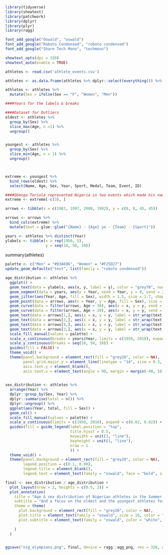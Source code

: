 
```r
library(tidyverse)
library(showtext)
library(patchwork)
library(dplyr)
library(plyr)
library(ragg)

font_add_google("Oswald", "oswald")
font_add_google("Roboto Condensed", "roboto condensed")
font_add_google("Share Tech Mono", "techmono")

showtext_opts(dpi = 320)
showtext_auto(enable = TRUE)
```


```r
athletes <- read.csv('athlete_events.csv')
```



```r
athletes <- as.data.frame(athletes %>% dplyr::select(everything()) %>% dplyr::filter(Team == "Nigeria"))
```

```r
athletes <- athletes %>%
  mutate(Sex = ifelse(Sex == "F", "Women", "Men"))

####Years for the labels & breaks

####Dataset for Outliers
oldest <- athletes %>%
  group_by(Sex) %>%
  slice_max(Age, n =1) %>%
  ungroup()


youngest <- athletes %>%
  group_by(Sex) %>%
  slice_min(Age, n = 1) %>%
  ungroup()



extreme <- youngest %>%
  bind_rows(oldest) %>%
  select(Name, Age, Sex, Year, Sport, Medal, Team, Event, ID)

####Gbenga Toriola represented Nigeria in two events which made his name show up twice in the extre data frame
extreme <- extreme[-c(3), ]

arrows <- tibble(x = c(1983, 1997, 2008, 1992), y = c(8, 8, 45, 45))

arrows <- arrows %>%
  bind_cols(extreme) %>%
  mutate(text = glue::glue("{Name} - {Age} yo - {Team} - {Sport}"))

```

```r
years <- athletes %>% distinct(Year)
ylabels <- tibble(x = rep(1950, 5),
                  y = seq(10, 50, 10))
```




summary(athletes)


```r
palette <- c("Men" = "#03A696", "Women" = "#F25D27")
update_geom_defaults("text", list(family = "roboto condensed"))
```

```r
age_distribution <- athletes %>%
  ggplot() +
  geom_text(data = ylabels, aes(x, y, label = y), color = "grey70", nudge_y = 1) +
  geom_segment(data = years, aes(x = Year, xend = Year, y = 0, yend = 20), linetype = "14", color = "grey70", inherit.aes = FALSE, size = 0.3) +
  geom_jitter(aes(Year, Age, fill = Sex), width = 1.5, size = 1.7, shape = 21, stroke = 0.1, color = "black") +
  geom_point(data = arrows, aes(x = Year, y = Age, fill = Sex), size = 3.5, shape = 21, stroke = 0.3, color = "black") +
  geom_curve(data = filter(arrows, Age > 30), aes(x = x, y = y, xend = Year, yend = Age), arrow = arrow(length = unit(0.1, "cm")), curvature = 0.4, color = "white") +
  geom_curve(data = filter(arrows, Age < 20), aes(x = x, y = y, xend = Year, yend = Age), arrow = arrow(length = unit(0.1, "cm")), curvature = -0.4, color = "white") +
  geom_text(data = arrows[1,], aes(x = x, y = y, label = str_wrap(text,33)), color = "white", hjust = 1, vjust = 1) +
  geom_text(data = arrows[2,], aes(x = x, y = y, label = str_wrap(text,33)), color = "white", hjust = 0, vjust = 1) +
  geom_text(data = arrows[4,], aes(x = x, y = y, label = str_wrap(text,33)), color = "white", hjust = 1, vjust = 0) +
  geom_text(data = arrows[3,], aes(x = x, y = y, label = str_wrap(text,33)), color = "white", hjust = 1, vjust = 0) +
  scale_fill_manual(values = palette) +
  scale_x_continuous(breaks = years$Year, limits = c(1950, 2018), expand = c(0.02, 0.02)) +
  scale_y_continuous(breaks = seq(10, 50, 10)) +
  guides(fill = FALSE) +
  theme_void() +
  theme(panel.background = element_rect(fill = "grey20", color = NA),
        panel.grid.major.y = element_line(linetype = "14", size = 0.3, color = "grey70"),
        axis.text.y = element_blank(),
        axis.text.x = element_text(angle = 90, margin = margin(-40, 10, 10, 0), color = "grey70", vjust = -0.3, size = 12, family = "roboto condensed"))
  
```

```r
sex_distribution <- athletes %>%
  arrange(Year) %>%
  dplyr::group_by(Sex, Year) %>%
  dplyr::summarise(total = n()) %>%
  dplyr::ungroup() %>%
  ggplot(aes(Year, total, fill = Sex)) +
  geom_col() +
  scale_fill_manual(values = palette) +
  scale_x_continuous(limits = c(1950, 2018), expand = c(0.02, 0.02)) +
  guides(fill = guide_legend(label.position = "top",
                             title.hjust = 0.5,
                             keywidth = unit(3, "line"),
                             keyheight = unit(1, "line"),
                             nrow = 1
                             )) +
  theme_void() +
  theme(panel.background = element_rect(fill = "grey20", color = NA),
        legend.position = c(0.1, 0.90),
        legend.title = element_blank(),
        legend.text = element_text(family = "oswald", face = "bold", size = 12, color = "#D8E6F2"))
```

```r
final <- sex_distribution / age_distribution +
  plot_layout(nrow = 2, heights = c(0.5, 2)) +
  plot_annotation(
    title = "Age & sex distribution of Nigerian athletes in the Summer Olympic Games",
    subtitle = "And a focus on the oldest and the youngest athletes for women and men.",
    theme = theme(
      plot.background = element_rect(fill = "grey20", color = NA),
      plot.title = element_text(family = "oswald", size = 18, color = "white", hjust = 0.5, face = "bold", margin = margin(10, 0, 0, 0)),
      plot.subtitle = element_text(family = "oswald", color = "white", size = 14, hjust = 0.5, margin = margin(10, 0, 15, 0)),
     
    )
  )


ggsave("nig_olympians.png", final, device = ragg::agg_png, res = 320, width = 14, height = 10, units = "in")

```
